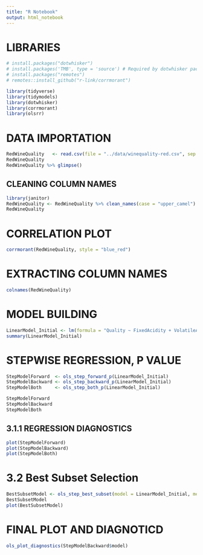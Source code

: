 ```yaml
---
title: "R Notebook"
output: html_notebook
---
```


# LIBRARIES

```r
# install.packages("dotwhisker")
# install.packages('TMB', type = 'source') # Required by dotwhisker package if error ocurred.
# install.packages("remotes")
# remotes::install_github("r-link/corrmorant")

library(tidyverse)
library(tidymodels)
library(dotwhisker)
library(corrmorant)
library(olsrr)
```

# DATA IMPORTATION

```r
RedWineQuality   <- read.csv(file = "../data/winequality-red.csv", sep = ";") %>% tibble() 
RedWineQuality
RedWineQuality %>% glimpse()
```

## CLEANING COLUMN NAMES

```r
library(janitor)
RedWineQuality <- RedWineQuality %>% clean_names(case = "upper_camel")
RedWineQuality
```

# CORRELATION PLOT

```r
corrmorant(RedWineQuality, style = "blue_red")
```

# EXTRACTING COLUMN NAMES

```r
colnames(RedWineQuality)
```


# MODEL BUILDING

```r

LinearModel_Initial <- lm(formula = "Quality ~ FixedAcidity + VolatileAcidity + CitricAcid + ResidualSugar + Chlorides + FreeSulfurDioxide + TotalSulfurDioxide + Density + PH + Sulphates + Alcohol", data = RedWineQuality)
summary(LinearModel_Initial)
```

# STEPWISE REGRESSION, P VALUE

```r
StepModelForward  <- ols_step_forward_p(LinearModel_Initial)
StepModelBackward <- ols_step_backward_p(LinearModel_Initial)
StepModelBoth     <- ols_step_both_p(LinearModel_Initial)
```

```r
StepModelForward
StepModelBackward
StepModelBoth
```


## 3.1.1 REGRESSION DIAGNOSTICS
```r
plot(StepModelForward)
plot(StepModelBackward)
plot(StepModelBoth)
```


# 3.2 Best Subset Selection 

```r
BestSubsetModel <- ols_step_best_subset(model = LinearModel_Initial, metric = "rsquare")
BestSubsetModel
plot(BestSubsetModel)
```

# FINAL PLOT AND DIAGNOTICD

```r
ols_plot_diagnostics(StepModelBackward$model)
```

